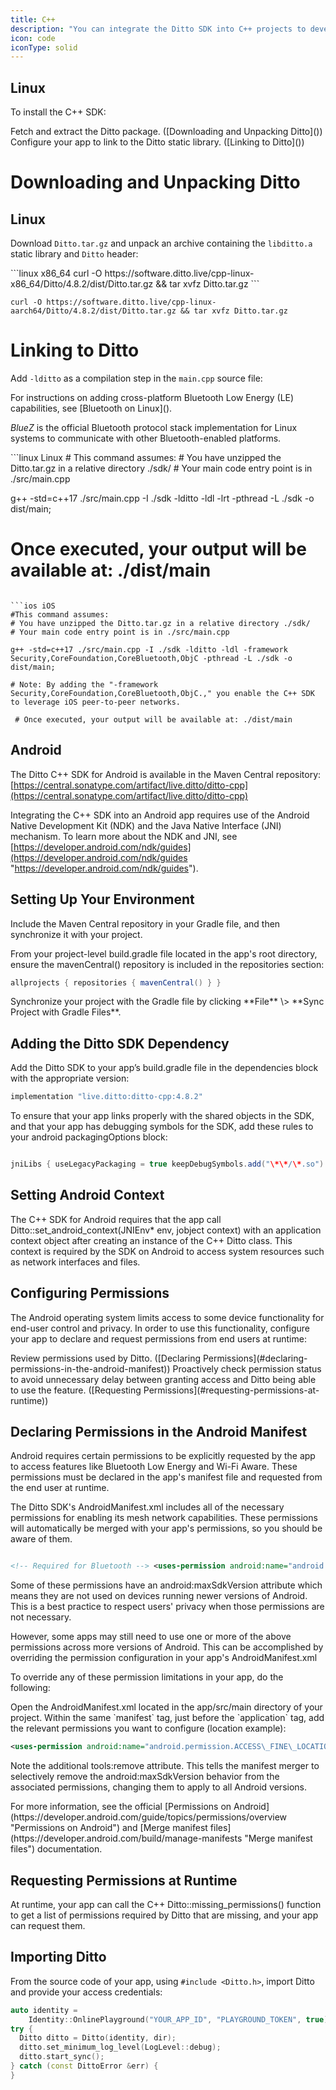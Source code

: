 ```yaml
---
title: C++
description: "You can integrate the Ditto SDK into C++ projects to develop for Linux and iOS platforms.."
icon: code
iconType: solid
---
```


## Linux

To install the C++ SDK:

<Steps>
<Step>
Fetch and extract the Ditto package. ([Downloading and Unpacking Ditto]())
</Step>

<Step>
Configure your app to link to the Ditto static library. ([Linking to Ditto]())
</Step>
</Steps>

# Downloading and Unpacking Ditto

## Linux

Download `Ditto.tar.gz` and unpack an archive containing the `libditto.a` static library and `Ditto` header:

<CodeGroup>
```linux x86_64
curl -O https://software.ditto.live/cpp-linux-x86_64/Ditto/4.8.2/dist/Ditto.tar.gz && tar xvfz Ditto.tar.gz
```

```linux aarch64
curl -O https://software.ditto.live/cpp-linux-aarch64/Ditto/4.8.2/dist/Ditto.tar.gz && tar xvfz Ditto.tar.gz
```
</CodeGroup>



# Linking to Ditto

Add `-lditto` as a compilation step in the `main.cpp` source file:

<Info>
For instructions on adding cross-platform Bluetooth Low Energy (LE) capabilities, see [Bluetooth on Linux]().

*BlueZ* is the official Bluetooth protocol stack implementation for Linux systems to communicate with other Bluetooth-enabled platforms.
</Info>

<CodeGroup>
```linux Linux
# This command assumes:
# You have unzipped the Ditto.tar.gz in a relative directory ./sdk/
# Your main code entry point is in ./src/main.cpp

g++ -std=c++17 ./src/main.cpp -I ./sdk -lditto -ldl -lrt -pthread -L ./sdk -o dist/main;

 # Once executed, your output will be available at: ./dist/main
```

```ios iOS
#This command assumes:
# You have unzipped the Ditto.tar.gz in a relative directory ./sdk/
# Your main code entry point is in ./src/main.cpp

g++ -std=c++17 ./src/main.cpp -I ./sdk -lditto -ldl -framework Security,CoreFoundation,CoreBluetooth,ObjC -pthread -L ./sdk -o dist/main;

# Note: By adding the "-framework Security,CoreFoundation,CoreBluetooth,ObjC.," you enable the C++ SDK to leverage iOS peer-to-peer networks.

 # Once executed, your output will be available at: ./dist/main
```
</CodeGroup>

## Android

The Ditto C++ SDK for Android is available in the Maven Central repository: [https://central.sonatype.com/artifact/live.ditto/ditto-cpp](https://central.sonatype.com/artifact/live.ditto/ditto-cpp)

Integrating the C++ SDK into an Android app requires use of the Android Native Development Kit (NDK) and the Java Native Interface (JNI) mechanism. To learn more about the NDK and JNI, see [https://developer.android.com/ndk/guides](https://developer.android.com/ndk/guides "https://developer.android.com/ndk/guides").

## Setting Up Your Environment
Include the Maven Central repository in your Gradle file, and then synchronize it with your project.

<Steps>
<Step>
From your project-level build.gradle file located in the app's root directory, ensure the mavenCentral() repository is included in the repositories section:

```gradle Gradle
allprojects { repositories { mavenCentral() } }
```
</Step>

<Step>
Synchronize your project with the Gradle file by clicking **File** \> **Sync Project with Gradle Files**.
</Step>
</Steps>

## Adding the Ditto SDK Dependency
Add the Ditto SDK to your app’s build.gradle file in the dependencies block with the appropriate version:

```build.gradle
implementation "live.ditto:ditto-cpp:4.8.2"
```

To ensure that your app links properly with the shared objects in the SDK, and that your app has debugging symbols for the SDK, add these rules to your android packagingOptions block:

```build.gradle

jniLibs { useLegacyPackaging = true keepDebugSymbols.add("\*\*/\*.so") } pickFirst 'lib/x86/libc++\_shared.so' pickFirst 'lib/x86\_64/libc++\_shared.so' pickFirst 'lib/armeabi-v7a/libc++\_shared.so' pickFirst 'lib/arm64-v8a/libc++\_shared.so' pickFirst 'lib/x86/libditto.so' pickFirst 'lib/x86\_64/libditto.so' pickFirst 'lib/armeabi-v7a/libditto.so' pickFirst 'lib/arm64-v8a/libditto.so'
```

## Setting Android Context
The C++ SDK for Android requires that the app call Ditto::set\_android\_context(JNIEnv\* env, jobject context) with an application context object after creating an instance of the C++ Ditto class. This context is required by the SDK on Android to access system resources such as network interfaces and files.

## Configuring Permissions
The Android operating system limits access to some device functionality for end-user control and privacy. In order to use this functionality, configure your app to declare and request permissions from end users at runtime:

<Steps>
<Step>
Review permissions used by Ditto. ([Declaring Permissions](#declaring-permissions-in-the-android-manifest))
</Step>
<Step>
Proactively check permission status to avoid unnecessary delay between granting access and Ditto being able to use the feature. ([Requesting Permissions](#requesting-permissions-at-runtime))
</Step>
</Steps>

## Declaring Permissions in the Android Manifest
Android requires certain permissions to be explicitly requested by the app to access features like Bluetooth Low Energy and Wi-Fi Aware. These permissions must be declared in the app's manifest file and requested from the end user at runtime.

The Ditto SDK's AndroidManifest.xml includes all of the necessary permissions for enabling its mesh network capabilities. These permissions will automatically be merged with your app's permissions, so you should be aware of them.

```AndroidManifest.xml

<!-- Required for Bluetooth --> <uses-permission android:name="android.permission.BLUETOOTH" android:maxSdkVersion="30" /> <uses-permission android:name="android.permission.BLUETOOTH\_ADMIN" android:maxSdkVersion="30" /> <uses-permission android:name="android.permission.BLUETOOTH\_ADVERTISE" tools:targetApi="31" /> <uses-permission android:name="android.permission.BLUETOOTH\_CONNECT" tools:targetApi="31" /> <uses-permission android:name="android.permission.BLUETOOTH\_SCAN" android:usesPermissionFlags="neverForLocation" tools:targetApi="31" /> <uses-permission android:name="android.permission.ACCESS\_COARSE\_LOCATION" android:maxSdkVersion="28" /> <!-- Required for WiFi Aware --> <uses-permission android:name="android.permission.ACCESS\_WIFI\_STATE" /> <uses-permission android:name="android.permission.CHANGE\_WIFI\_STATE" /> <uses-permission android:name="android.permission.ACCESS\_NETWORK\_STATE" /> <uses-permission android:name="android.permission.CHANGE\_NETWORK\_STATE" /> <uses-permission android:name="android.permission.NEARBY\_WIFI\_DEVICES" android:usesPermissionFlags="neverForLocation" tools:targetApi="33" /> <uses-permission android:name="android.permission.ACCESS\_FINE\_LOCATION" android:maxSdkVersion="32" /> <!-- Required for WiFi Aware, TCP, UDP, and WebSockets --> <uses-permission android:name="android.permission.INTERNET" /> <!-- Required for mDNS discovery --> <uses-permission android:name="android.permission.CHANGE\_WIFI\_MULTICAST\_STATE" />
```
Some of these permissions have an android:maxSdkVersion attribute which means they are not used on devices running newer versions of Android. This is a best practice to respect users' privacy when those permissions are not necessary.

However, some apps may still need to use one or more of the above permissions across more versions of Android. This can be accomplished by overriding the permission configuration in your app's AndroidManifest.xml

To override any of these permission limitations in your app, do the following:

<Steps>
<Step>
Open the AndroidManifest.xml located in the app/src/main directory of your project.
</Step>
<Step>
Within the same `manifest` tag, just before the `application` tag, add the relevant permissions you want to configure (location example):

```AndroidManifest.xml
<uses-permission android:name="android.permission.ACCESS\_FINE\_LOCATION" tools:remove="android:maxSdkVersion" /> <uses-permission android:name="android.permission.ACCESS\_COARSE\_LOCATION" tools:remove="android:maxSdkVersion" />
```

Note the additional tools:remove attribute. This tells the manifest merger to selectively remove the android:maxSdkVersion behavior from the associated permissions, changing them to apply to all Android versions.
</Step>
</Steps>

<Note>
For more information, see the official [Permissions on Android](https://developer.android.com/guide/topics/permissions/overview "Permissions on Android") and [Merge manifest files](https://developer.android.com/build/manage-manifests "Merge manifest files") documentation.
</Note>

## Requesting Permissions at Runtime
At runtime, your app can call the C++ Ditto::missing\_permissions() function to get a list of permissions required by Ditto that are missing, and your app can request them.

## Importing Ditto

From the source code of your app, using `#include <Ditto.h>`,  import Ditto and provide your access credentials:

```cpp C++
auto identity =
    Identity::OnlinePlayground("YOUR_APP_ID", "PLAYGROUND_TOKEN", true);
try {
  Ditto ditto = Ditto(identity, dir);
  ditto.set_minimum_log_level(LogLevel::debug);
  ditto.start_sync();
} catch (const DittoError &err) {
}
```

